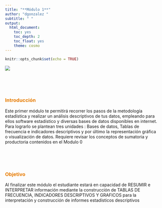 ```yaml
---
title: "**Módulo 1**"
author: "dgonzalez "
subtitle: " " 
output:
  html_document:
    toc: yes
    toc_depth: 2
    toc_float: yes
    theme: cosmo
---
```


```r
knitr::opts_chunk$set(echo = TRUE)
```

![](img/baner1.png)

<br/><br/><br/>

### <span style="color:#E77C00">**Introducción**</span>

Este primer módulo te permitirá recorrer los  pasos de la metodología estadística  y realizar un análisis descriptivos de tus datos, empleando para ellos software estadístico y diversas bases de datos disponibles en internet.  Para lograrlo se plantean tres unidades : Bases de datos, Tablas de frecuencia e indicadores descriptivos y por último la representación  gráfica o visualización de  datos.  Requiere revisar los conceptos de sumatoria  y productoria contenidos en  el Modulo 0

<br/><br/><br/>

### <span style="color:#E77C00">**Objetivo**</span>

Al finalizar este módulo el estudiante estará en capacidad de RESUMIR e INTERPRETAR información mediante la construcción de TABLAS DE FRECUENCIA, INDICADORES DESCRIPTIVOS Y GRAFICOS para la interpretación  y construcción de informes estadísticos descriptivos 


